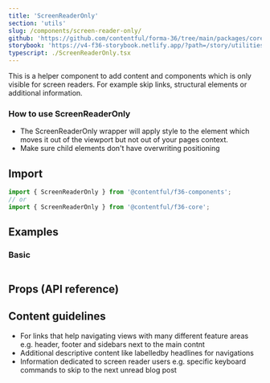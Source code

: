 ```yaml
---
title: 'ScreenReaderOnly'
section: 'utils'
slug: /components/screen-reader-only/
github: 'https://github.com/contentful/forma-36/tree/main/packages/core/src/ScreenReaderOnly'
storybook: 'https://v4-f36-storybook.netlify.app/?path=/story/utilities-screenreaderonly--basic'
typescript: ./ScreenReaderOnly.tsx
---
```


This is a helper component to add content and components which is only visible for screen readers. For example skip links, structural elements or additional information.

### How to use ScreenReaderOnly

- The ScreenReaderOnly wrapper will apply style to the element which moves it out of the viewport but not out of your pages context.
- Make sure child elements don't have overwriting positioning

## Import

```js static=true
import { ScreenReaderOnly } from '@contentful/f36-components';
// or
import { ScreenReaderOnly } from '@contentful/f36-core';
```

## Examples

### Basic

```jsx file=examples/ScreenReaderOnlyExample.tsx

```

## Props (API reference)

<PropsTable of="ScreenReaderOnly" />

## Content guidelines

- For links that help navigating views with many different feature areas e.g. header, footer and sidebars next to the main contnt
- Additional descriptive content like labelledby headlines for navigations
- Information dedicated to screen reader users e.g. specific keyboard commands to skip to the next unread blog post
